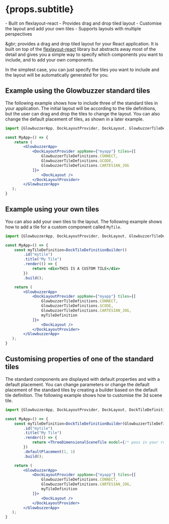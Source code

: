 
# {props.subtitle}

<Tldr>
    - Built on flexlayout-react
    - Provides drag and drop tiled layout
    - Customise the layout and add your own tiles
    - Supports layouts with multiple perspectives
</Tldr>

&gbr; provides a drag and drop tiled layout for your React application. It is built on top of the [flexlayout-react](https://github.com/caplin/FlexLayout) library but abstracts
away most of the detail and gives you a simple way to specify which components you want to include, and to add your own components.

In the simplest case, you can just specify the tiles you want to include and the layout will be automatically generated for you.

## Example using the Glowbuzzer standard tiles

The following example shows how to include three of the standard tiles in your application. The initial layout will be according
to the tile definitions, but the user can drag and drop the tiles to change the layout. You can also change the default placement
of tiles, as shown in a later example.

```jsx
import {GlowbuzzerApp, DockLayoutProvider, DockLayout, GlowbuzzerTileDefinitions} from "@glowbuzzer/controls";

const MyApp=() => {
    return (
        <GlowbuzzerApp>
            <DockLayoutProvider appName={"myapp"} tiles={[
                GlowbuzzerTileDefinitions.CONNECT,
                GlowbuzzerTileDefinitions.GCODE,
                GlowbuzzerTileDefinitions.CARTESIAN_JOG
            ]}>
                <DockLayout />
            </DockLayoutProvider>
        </GlowbuzzerApp>
   );
}
```

## Example using your own tiles

You can also add your own tiles to the layout. The following example shows how to add a tile for a custom component called `MyTile`.

```jsx
import {GlowbuzzerApp, DockLayoutProvider, DockLayout, GlowbuzzerTileDefinitions,DockTileDefinitionBuilder} from "@glowbuzzer/controls";

const MyApp=() => {
    const myTileDefinition=DockTileDefinitionBuilder()
        .id("mytile")
        .title("My Tile")
        .render(() => {
            return <div>THIS IS A CUSTOM TILE</div>
        })
        .build();

    return (
        <GlowbuzzerApp>
            <DockLayoutProvider appName={"myapp"} tiles={[
                GlowbuzzerTileDefinitions.CONNECT,
                GlowbuzzerTileDefinitions.GCODE,
                GlowbuzzerTileDefinitions.CARTESIAN_JOG,
                myTileDefinition
            ]}>
                <DockLayout />
            </DockLayoutProvider>
        </GlowbuzzerApp>
   );
}
```

## Customising properties of one of the standard tiles

The standard components are displayed with default properties and with a default placement.
You can change parameters or change the default placement of the standard tiles by creating a builder based on the default tile definition.
The following example shows how to customise the 3d scene tile.

```jsx
import {GlowbuzzerApp, DockLayoutProvider, DockLayout, DockTileDefinitionBuilder, GlowbuzzerTileDefinitions, ThreeDimensionalSceneTile} from "@glowbuzzer/controls";

const MyApp=() => {
    const myTileDefinition=DockTileDefinitionBuilder(GlowbuzzerTileDefinitions.THREE_DIMENSIONAL_SCENE)
        .id("mytile")
        .title("My Tile")
        .render(() => {
            return <ThreeDimensionalSceneTile model={/* pass in your robot model */}/>
        })
        .defaultPlacement(1, 1)
        .build();

    return (
        <GlowbuzzerApp>
            <DockLayoutProvider appName={"myapp"} tiles={[
                GlowbuzzerTileDefinitions.CONNECT,
                GlowbuzzerTileDefinitions.CARTESIAN_JOG,
                myTileDefinition
            ]}>
                <DockLayout />
            </DockLayoutProvider>
        </GlowbuzzerApp>
   );
}
```

